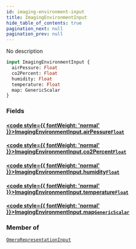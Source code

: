 ```yaml
---
id: imaging-environment-input
title: ImagingEnvironmentInput
hide_table_of_contents: true
pagination_next: null
pagination_prev: null
---
```








No description

```graphql
input ImagingEnvironmentInput {
  airPessure: Float
  co2Percent: Float
  humidity: Float
  temperature: Float
  map: GenericScalar
}
```


### Fields

#### [<code style={{ fontWeight: 'normal' }}>ImagingEnvironmentInput.<b>airPessure</b></code>](#)<Bullet />[`Float`](/docs/schemas/mikro/scalars/float) <Badge class="secondary" text="scalar"/>
> 
> 

#### [<code style={{ fontWeight: 'normal' }}>ImagingEnvironmentInput.<b>co2Percent</b></code>](#)<Bullet />[`Float`](/docs/schemas/mikro/scalars/float) <Badge class="secondary" text="scalar"/>
> 
> 

#### [<code style={{ fontWeight: 'normal' }}>ImagingEnvironmentInput.<b>humidity</b></code>](#)<Bullet />[`Float`](/docs/schemas/mikro/scalars/float) <Badge class="secondary" text="scalar"/>
> 
> 

#### [<code style={{ fontWeight: 'normal' }}>ImagingEnvironmentInput.<b>temperature</b></code>](#)<Bullet />[`Float`](/docs/schemas/mikro/scalars/float) <Badge class="secondary" text="scalar"/>
> 
> 

#### [<code style={{ fontWeight: 'normal' }}>ImagingEnvironmentInput.<b>map</b></code>](#)<Bullet />[`GenericScalar`](/docs/schemas/mikro/scalars/generic-scalar) <Badge class="secondary" text="scalar"/>
> 
> 



### Member of

[`OmeroRepresentationInput`](/docs/schemas/mikro/inputs/omero-representation-input)  <Badge class="secondary" text="input"/>



